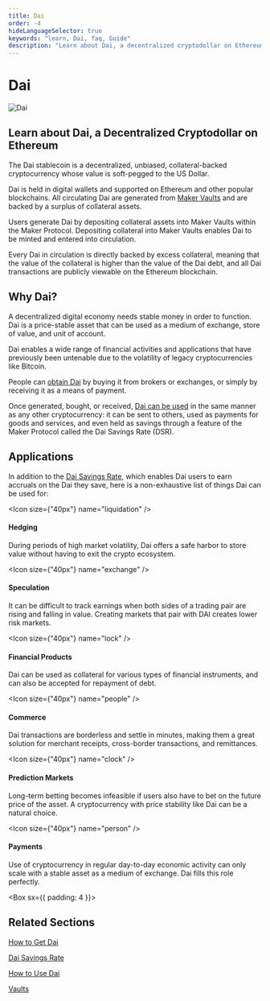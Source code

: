 ```yaml
---
title: Dai
order: -4
hideLanguageSelector: true
keywords: "learn, Dai, faq, Guide"
description: "Learn about Dai, a decentralized cryptodollar on Ethereum."
---
```

# Dai

<InfoBlock>

![Dai](/images/illustrations/Short-3.png)

<Box>

## Learn about Dai, a Decentralized Cryptodollar on Ethereum

</Box>

</InfoBlock>

The Dai stablecoin is a decentralized, unbiased, collateral-backed cryptocurrency whose value is soft-pegged to the US Dollar. 

Dai is held in digital wallets and supported on Ethereum and other popular blockchains. All circulating Dai are generated from [Maker Vaults](/learn/vaults/) and are backed by a surplus of collateral assets.

Users generate Dai by depositing collateral assets into Maker Vaults within the Maker Protocol. Depositing collateral into Maker Vaults enables Dai to be minted and entered into circulation. 

Every Dai in circulation is directly backed by excess collateral, meaning that the value of the collateral is higher than the value of the Dai debt, and all Dai transactions are publicly viewable on the Ethereum blockchain.

## Why Dai?

A decentralized digital economy needs stable money in order to function. Dai is a price-stable asset that can be used as a medium of exchange, store of value, and unit of account.

Dai enables a wide range of financial activities and applications that have previously been untenable due to the volatility of legacy cryptocurrencies like Bitcoin.

People can [obtain Dai](/learn/Dai/get-dai/) by buying it from brokers or exchanges, or simply by receiving it as a means of payment.

Once generated, bought, or received, [Dai can be used](/learn/Dai/use-dai/) in the same manner as any other cryptocurrency: it can be sent to others, used as payments for goods and services, and even held as savings through a feature of the Maker Protocol called the Dai Savings Rate (DSR).

## Applications

In addition to the [Dai Savings Rate](/learn/Dai/dsr/), which enables Dai users to earn accruals on the Dai they save, here is a non-exhaustive list of things Dai can be used for:

<Tout>

<Box>

<Chocolate>

<Box>

<Icon size={"40px"} name="liquidation" />

#### Hedging

During periods of high market volatility, Dai offers a safe harbor to store value without having to exit the crypto ecosystem.

</Box>

<Box>

 <Icon size={"40px"} name="exchange" />

#### Speculation

It can be difficult to track earnings when both sides of a trading pair are rising and falling in value. Creating markets that pair with DAI creates lower risk markets.

</Box>

<Box>

<Icon size={"40px"} name="lock" />

#### Financial Products

Dai can be used as collateral for various types of financial instruments, and can also be accepted for repayment of debt.

</Box>

</Chocolate>

<Chocolate>

<Box>

<Icon size={"40px"} name="people" />

#### Commerce

Dai transactions are borderless and settle in minutes, making them a great solution for merchant receipts, cross-border transactions, and remittances.

</Box>

<Box>

<Icon size={"40px"} name="clock" />

#### Prediction Markets

Long-term betting becomes infeasible if users also have to bet on the future price of the asset. A cryptocurrency with price stability like Dai can be a natural choice.

</Box>

<Box>

<Icon size={"40px"} name="person" />

#### Payments

Use of cryptocurrency in regular day-to-day economic activity can only scale with a stable asset as a medium of exchange. Dai fills this role perfectly.

</Box>

</Chocolate>

</Box>

</Tout>

<Box sx={{ padding: 4 }}>

## Related Sections

<List>

[How to Get Dai](/learn/Dai/get-dai/)

[Dai Savings Rate](/learn/Dai/dsr/)

[How to Use Dai](/learn/Dai/use-dai/)

[Vaults](/learn/vaults/)

</List>

</Box>